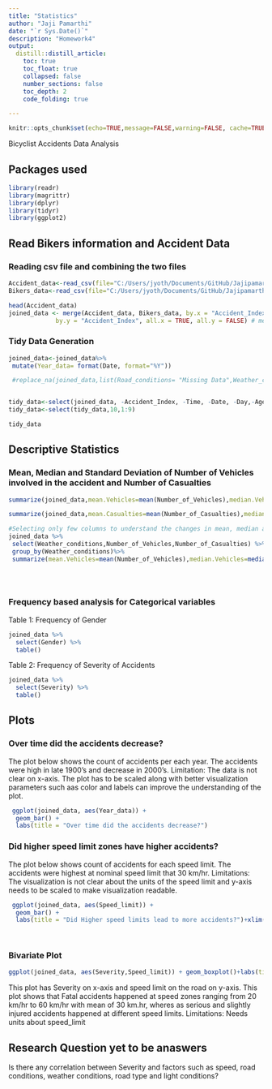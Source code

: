 ```yaml
---
title: "Statistics"
author: "Jaji Pamarthi"
date: "`r Sys.Date()`"
description: "Homework4"
output:
  distill::distill_article:
    toc: true
    toc_float: true
    collapsed: false
    number_sections: false
    toc_depth: 2
    code_folding: true

---
```



```r
knitr::opts_chunk$set(echo=TRUE,message=FALSE,warning=FALSE, cache=TRUE)
```

Bicyclist Accidents Data Analysis

## Packages used

```r
library(readr)
library(magrittr)
library(dplyr)
library(tidyr)
library(ggplot2)
```

## Read Bikers information and Accident Data  

### Reading csv file and combining the two files
```r
Accident_data<-read_csv(file="C:/Users/jyoth/Documents/GitHub/Jajipamarthi/Data/Accidents.csv")
Bikers_data<-read_csv(file="C:/Users/jyoth/Documents/GitHub/Jajipamarthi/Data/Bikers.csv")

head(Accident_data)
joined_data <- merge(Accident_data, Bikers_data, by.x = "Accident_Index", 
             by.y = "Accident_Index", all.x = TRUE, all.y = FALSE) # merging two csv files
```
### Tidy Data Generation
```r
joined_data<-joined_data%>%
 mutate(Year_data= format(Date, format="%Y"))

 #replace_na(joined_data,list(Road_conditions= "Missing Data",Weather_conditions="Missing Data"))


tidy_data<-select(joined_data, -Accident_Index, -Time, -Date, -Day,-Age_Grp)
tidy_data<-select(tidy_data,10,1:9)

tidy_data

```


## Descriptive Statistics
### Mean, Median and Standard Deviation of Number of Vehicles involved in the accident and Number of Casualties
```r

summarize(joined_data,mean.Vehicles=mean(Number_of_Vehicles),median.Vehicles=median(Number_of_Vehicles),sd.Vehicles=sd(Number_of_Vehicles))

summarize(joined_data,mean.Casualties=mean(Number_of_Casualties),median.Casualties=median(Number_of_Casualties),sd.Casualties=sd(Number_of_Casualties))
```

```r
#Selecting only few columns to understand the changes in mean, median and standard deviation by group by Gender compared to mean,median and standard deviation calculated using all data.
joined_data %>%
 select(Weather_conditions,Number_of_Vehicles,Number_of_Casualties) %>%
 group_by(Weather_conditions)%>%
 summarize(mean.Vehicles=mean(Number_of_Vehicles),median.Vehicles=median(Number_of_Vehicles),sd.Vehicles=sd(Number_of_Vehicles))

  
  

```
### Frequency based analysis for Categorical variables 

Table 1: Frequency of Gender
```r
joined_data %>%
  select(Gender) %>%
  table()
```
Table 2: Frequency of Severity of Accidents
```r
joined_data %>%
  select(Severity) %>%
  table()
```

## Plots


### Over time did the accidents decrease?
The plot below shows the count of accidents per each year. The accidents were high in late 1900's and decrease in 2000's.
Limitation: The data is not clear on x-axis. The plot has to be scaled along with better visualization parameters such aas color and labels can improve the understanding of the plot.
```r
 ggplot(joined_data, aes(Year_data)) + 
  geom_bar() + 
  labs(title = "Over time did the accidents decrease?")
```



### Did higher speed limit zones have higher accidents?
The plot below shows count of accidents for each speed limit. The accidents were highest at nominal speed limit that 30 km/hr. 
Limitations: The visualization is not clear about the units of the speed limit and y-axis needs to be scaled to make visualization readable. 
```r

 ggplot(joined_data, aes(Speed_limit)) + 
  geom_bar() + 
  labs(title = "Did Higher speed limits lead to more accidents?")+xlim(0,65)

  
```

### Bivariate Plot
```r
ggplot(joined_data, aes(Severity,Speed_limit)) + geom_boxplot()+labs(title = "Did Higher speed limits lead to severity in accidents?")+ylim(0,75)
```
This plot has Severity on x-axis and speed limit on the road on y-axis. This plot shows that Fatal accidents happened at speed zones ranging from 20 km/hr to 60 km/hr with mean of 30 km.hr, wheres as serious and slightly injured accidents happened at different speed limits. 
Limitations: Needs units about speed_limit 


##  Research Question yet to be anaswers


 Is there any correlation between Severity
and factors such as speed, road conditions, weather conditions, road type and light conditions?
